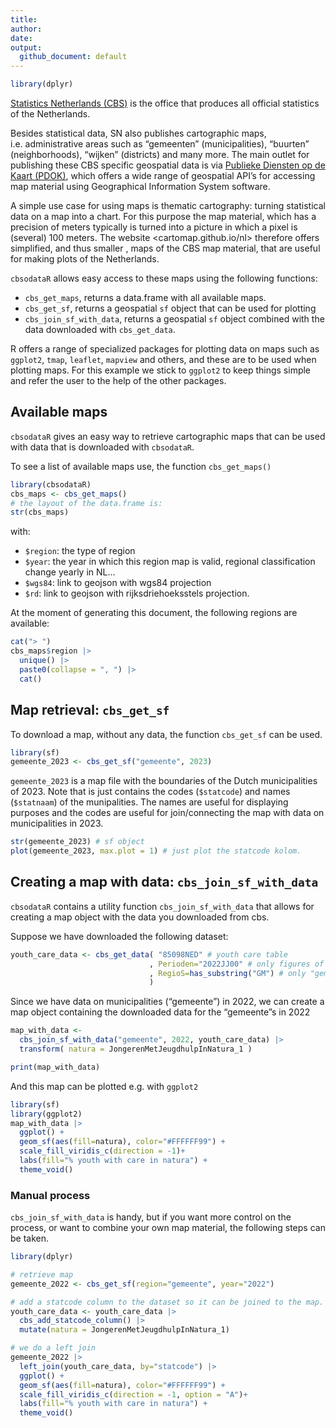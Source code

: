 ```yaml
---
title: 
author: 
date: 
output: 
  github_document: default
---
```


```r
library(dplyr)
```

[Statistics Netherlands (CBS)](https://www.cbs.nl) is the office that produces all official statistics of the Netherlands. 

Besides statistical data, SN also publishes cartographic maps, i.e. administrative
areas such as "gemeenten" (municipalities), "buurten" (neighborhoods), "wijken" (districts)
and many more. The main outlet for publishing these CBS specific geospatial data is via
[Publieke Diensten op de Kaart (PDOK)](https://pdok.nl), which offers a wide 
range of geospatial API's for accessing map material using Geographical Information
System software. 

A simple use case for using maps is thematic cartography: turning statistical data
on a map into a chart. For this purpose the map material, which has a precision of
meters typically is turned into a picture in which a pixel is (several) 100 meters.
The website <cartomap.github.io/nl> therefore offers simplified, and thus smaller
, maps of the CBS
map material, that are useful for making plots of the Netherlands.

`cbsodataR` allows easy access to these maps using the following functions:

- `cbs_get_maps`, returns a data.frame with all available maps.
- `cbs_get_sf`, returns a geospatial `sf` object that can be used for plotting
- `cbs_join_sf_with_data`, returns a geospatial `sf` object combined with the
data downloaded with `cbs_get_data`.

R offers a range of specialized packages for plotting data on maps such
as `ggplot2`, `tmap`, `leaflet`, `mapview` and others, and these are to be used 
when plotting maps. For this example we stick to `ggplot2` to keep things simple
and refer the user to the help of the other packages.


## Available maps

`cbsodataR` gives an easy way to retrieve cartographic maps that can be used
with data that is downloaded with `cbsodataR`.

To see a list of available maps use, the function `cbs_get_maps()`

```r
library(cbsodataR)
cbs_maps <- cbs_get_maps()
# the layout of the data.frame is:
str(cbs_maps)
```
with:

- `$region`: the type of region
- `$year`: the year in which this region map is valid, regional classification change yearly in NL...
- `$wgs84`: link to geojson with wgs84 projection
- `$rd`: link to geojson with rijksdriehoeksstels projection.

At the moment of generating this document, the following regions are available:

```r
cat("> ")
cbs_maps$region |> 
  unique() |> 
  paste0(collapse = ", ") |> 
  cat()
```


## Map retrieval: `cbs_get_sf`

To download a map, without any data, the function `cbs_get_sf` can be used.

```r
library(sf)
gemeente_2023 <- cbs_get_sf("gemeente", 2023)
```

`gemeente_2023` is a map file with the boundaries of the Dutch municipalities 
of 2023. Note that is just contains the codes (`$statcode`) and names (`$statnaam`)
of the munipalities. The names are useful for displaying purposes and the codes
are useful for join/connecting the map with data on municipalities in 2023.

```r
str(gemeente_2023) # sf object
plot(gemeente_2023, max.plot = 1) # just plot the statcode kolom.
```

## Creating a map with data: `cbs_join_sf_with_data`

`cbsodataR` contains a utility function `cbs_join_sf_with_data` that allows for 
creating a map object with the data you downloaded from cbs. 

Suppose we have downloaded the following dataset:

```r
youth_care_data <- cbs_get_data( "85098NED" # youth care table
                               , Perioden="2022JJ00" # only figures of 2022
                               , RegioS=has_substring("GM") # only "gemeente" figures
                               ) 
```

Since we have data on municipalities ("gemeente") in 2022, we can create a map
object containing the downloaded data for the "gemeente"s in 2022

```r
map_with_data <- 
  cbs_join_sf_with_data("gemeente", 2022, youth_care_data) |> 
  transform( natura = JongerenMetJeugdhulpInNatura_1 )

print(map_with_data)
```

And this map can be plotted e.g. with `ggplot2`

```r
library(sf)
library(ggplot2)
map_with_data |> 
  ggplot() + 
  geom_sf(aes(fill=natura), color="#FFFFFF99") +
  scale_fill_viridis_c(direction = -1)+ 
  labs(fill="% youth with care in natura") + 
  theme_void()
```
### Manual process

`cbs_join_sf_with_data` is handy, but if you want more control on the process,
or want to combine your own map material, the following steps can be taken.

```r
library(dplyr)

# retrieve map
gemeente_2022 <- cbs_get_sf(region="gemeente", year="2022")

# add a statcode column to the dataset so it can be joined to the map.
youth_care_data <- youth_care_data |> 
  cbs_add_statcode_column() |> 
  mutate(natura = JongerenMetJeugdhulpInNatura_1)

# we do a left join 
gemeente_2022 |>
  left_join(youth_care_data, by="statcode") |> 
  ggplot() + 
  geom_sf(aes(fill=natura), color="#FFFFFF99") +
  scale_fill_viridis_c(direction = -1, option = "A")+ 
  labs(fill="% youth with care in natura") + 
  theme_void()
```


